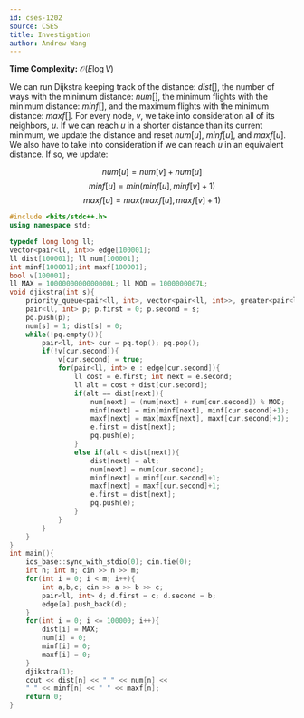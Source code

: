 ```yaml
---
id: cses-1202
source: CSES
title: Investigation
author: Andrew Wang
---
```


**Time Complexity:** $\mathcal{O}(E\log V)$ 

We can run Dijkstra keeping track of the distance: $dist[]$, the number of ways with the minimum distance: $num[]$, the minimum flights with the minimum 
distance: $minf[]$, and the maximum flights with the minimum distance: $maxf[]$. For every node, $v$, we take into consideration all of its neighbors, $u$. 
If we can reach $u$ in a shorter distance than its current minimum, we update the distance and reset $num[u]$, $minf[u]$, and $maxf[u]$. We also have 
to take into consideration if we can reach $u$ in an equivalent distance. If so, we update:

$$
num[u] = num[v] + num[u]
$$
$$
minf[u] = min(minf[u], minf[v] + 1)
$$
$$
maxf[u] = max(maxf[u], maxf[v] + 1)
$$

```cpp
#include <bits/stdc++.h>
using namespace std;

typedef long long ll;
vector<pair<ll, int>> edge[100001];
ll dist[100001]; ll num[100001];
int minf[100001];int maxf[100001];
bool v[100001];
ll MAX = 1000000000000000L; ll MOD = 1000000007L;
void djikstra(int s){
	priority_queue<pair<ll, int>, vector<pair<ll, int>>, greater<pair<ll, int>>> pq;
	pair<ll, int> p; p.first = 0; p.second = s;
	pq.push(p);
	num[s] = 1; dist[s] = 0;
	while(!pq.empty()){
		pair<ll, int> cur = pq.top(); pq.pop();
		if(!v[cur.second]){
			v[cur.second] = true;
			for(pair<ll, int> e : edge[cur.second]){
				ll cost = e.first; int next = e.second;
				ll alt = cost + dist[cur.second];
				if(alt == dist[next]){
					num[next] = (num[next] + num[cur.second]) % MOD;
					minf[next] = min(minf[next], minf[cur.second]+1);
					maxf[next] = max(maxf[next], maxf[cur.second]+1);
					e.first = dist[next];
					pq.push(e);
				}
				else if(alt < dist[next]){
					dist[next] = alt;
					num[next] = num[cur.second];
					minf[next] = minf[cur.second]+1;
					maxf[next] = maxf[cur.second]+1;
					e.first = dist[next];
					pq.push(e);
				}
			}
		}
	}
}
int main(){
	ios_base::sync_with_stdio(0); cin.tie(0);
	int n; int m; cin >> n >> m;
	for(int i = 0; i < m; i++){
		int a,b,c; cin >> a >> b >> c;
		pair<ll, int> d; d.first = c; d.second = b;
		edge[a].push_back(d);
	}
	for(int i = 0; i <= 100000; i++){
		dist[i] = MAX;
		num[i] = 0;
		minf[i] = 0;
		maxf[i] = 0;
	}
	djikstra(1);
	cout << dist[n] << " " << num[n] <<
	" " << minf[n] << " " << maxf[n];
	return 0;
}
```
